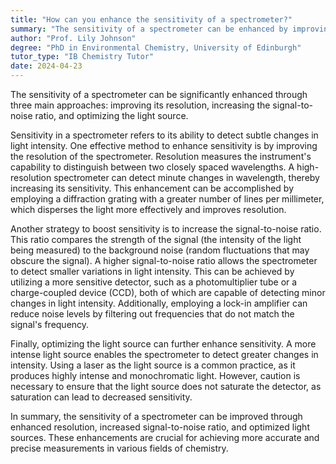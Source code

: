 ```yaml
---
title: "How can you enhance the sensitivity of a spectrometer?"
summary: "The sensitivity of a spectrometer can be enhanced by improving its resolution, increasing the signal-to-noise ratio, and optimising the light source."
author: "Prof. Lily Johnson"
degree: "PhD in Environmental Chemistry, University of Edinburgh"
tutor_type: "IB Chemistry Tutor"
date: 2024-04-23
---
```


The sensitivity of a spectrometer can be significantly enhanced through three main approaches: improving its resolution, increasing the signal-to-noise ratio, and optimizing the light source.

Sensitivity in a spectrometer refers to its ability to detect subtle changes in light intensity. One effective method to enhance sensitivity is by improving the resolution of the spectrometer. Resolution measures the instrument's capability to distinguish between two closely spaced wavelengths. A high-resolution spectrometer can detect minute changes in wavelength, thereby increasing its sensitivity. This enhancement can be accomplished by employing a diffraction grating with a greater number of lines per millimeter, which disperses the light more effectively and improves resolution.

Another strategy to boost sensitivity is to increase the signal-to-noise ratio. This ratio compares the strength of the signal (the intensity of the light being measured) to the background noise (random fluctuations that may obscure the signal). A higher signal-to-noise ratio allows the spectrometer to detect smaller variations in light intensity. This can be achieved by utilizing a more sensitive detector, such as a photomultiplier tube or a charge-coupled device (CCD), both of which are capable of detecting minor changes in light intensity. Additionally, employing a lock-in amplifier can reduce noise levels by filtering out frequencies that do not match the signal's frequency.

Finally, optimizing the light source can further enhance sensitivity. A more intense light source enables the spectrometer to detect greater changes in intensity. Using a laser as the light source is a common practice, as it produces highly intense and monochromatic light. However, caution is necessary to ensure that the light source does not saturate the detector, as saturation can lead to decreased sensitivity.

In summary, the sensitivity of a spectrometer can be improved through enhanced resolution, increased signal-to-noise ratio, and optimized light sources. These enhancements are crucial for achieving more accurate and precise measurements in various fields of chemistry.
    